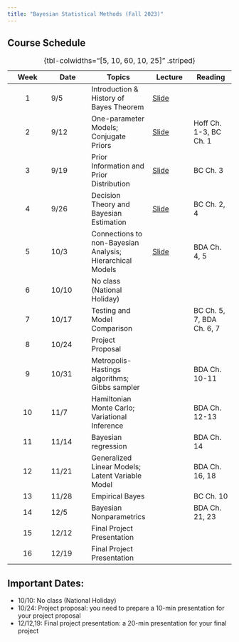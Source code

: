 ```yaml
---
title: "Bayesian Statistical Methods (Fall 2023)"
---
```


## Course Schedule {.smaller}

| Week | Date  | Topics                                                    | Lecture                            | Reading                   |
|:------------:|--------------|-----------------|--------------|--------------|
|  1   | 9/5   | Introduction & History of Bayes Theorem                   | [Slide](slides/01-intro.qmd)       |                           |
|  2   | 9/12  | One-parameter Models; Conjugate Priors                    | [Slide](slides/02-intro-bayes.qmd) | Hoff Ch. 1-3, BC Ch. 1    |
|  3   | 9/19  | Prior Information and Prior Distribution                  | [Slide](slides/03-prior.qmd)       | BC Ch. 3                  |
|  4   | 9/26  | Decision Theory and Bayesian Estimation                   | [Slide](slides/04-estimation.qmd)  | BC Ch. 2, 4               |
|  5   | 10/3  | Connections to non-Bayesian Analysis; Hierarchical Models | [Slide](slides/05-hierarchical_model.qmd) | BDA Ch. 4, 5              |
|  6   | 10/10 | No class (National Holiday)                               |                                    |                           |
|  7   | 10/17 | Testing and Model Comparison                              |                                    | BC Ch. 5, 7, BDA Ch. 6, 7 |
|  8   | 10/24 | Project Proposal                                          |                                    |                           |
|  9   | 10/31 | Metropolis-Hastings algorithms; Gibbs sampler             |                                    | BDA Ch. 10-11             |
|  10  | 11/7  | Hamiltonian Monte Carlo; Variational Inference            |                                    | BDA Ch. 12-13             |
|  11  | 11/14 | Bayesian regression                                       |                                    | BDA Ch. 14                |
|  12  | 11/21 | Generalized Linear Models; Latent Variable Model          |                                    | BDA Ch. 16, 18            |
|  13  | 11/28 | Empirical Bayes                                           |                                    | BC Ch. 10                 |
|  14  | 12/5  | Bayesian Nonparametrics                                   |                                    | BDA Ch. 21, 23            |
|  15  | 12/12 | Final Project Presentation                                |                                    |                           |
|  16  | 12/19 | Final Project Presentation                                |                                    |                           |

: {tbl-colwidths="\[5, 10, 60, 10, 25\]" .striped}

## Important Dates:

-   10/10: No class (National Holiday)
-   10/24: Project proposal: you need to prepare a 10-min presentation for your project proposal
-   12/12,19: Final project presentation: a 20-min presentation for your final project
